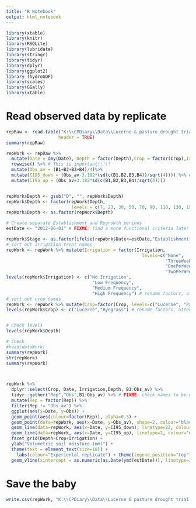 ```yaml
---
title: "R Notebook"
output: html_notebook
---
```


```r
library(xtable)
library(knitr)
library(RSQLite)
library(lubridate)
library(stringr)
library(tidyr)
library(dplyr)
library(ggplot2)
library (hydroGOF)
library(scales)
library(GGally)
library(xtable)
```

# Read observed data by replicate

```r
repRaw <- read.table("K:\\CPDiary\\Data\\Lucerne & pasture drought trial 2011-2012\\ModelFitting\\LP_SW_Replicate.txt", 
                    header = TRUE)
summary(repRaw)
```

```r
repWork <- repRaw %>%
  mutate(Date = dmy(Date), Depth = factor(Depth),Crop = factor(Crop),Irrigation = factor(Irrigation))%>%
  rowwise() %>% # This is important!!!!!
  mutate(Obs_av = (B1+B2+B3+B4)/4)%>%
  mutate(CI95_down = (Obs_av-3.182*(sd(c(B1,B2,B3,B4))/sqrt(4)))) %>% # FIXME: check with Esther how to
  mutate(CI95_up = (Obs_av+3.182*sd(c(B1,B2,B3,B4)/sqrt(4)))) 


repWork$Depth <- gsub("D", "", repWork$Depth)
repWork$Depth <- factor(repWork$Depth, 
                         levels = c(7, 23, 30, 50, 70, 90, 110, 130, 150))
repWork$Depth <- as.factor(repWork$Depth)

# Create separate Establishment and Regrowth periods
estDate <- "2012-06-01" # FIXME: find a more functional criteria later

repWork$Stage <- as.factor(ifelse(repWork$Date<=estDate,"Establishment","Regrowth"))
# sort out irrigation treat names
repWork <- repWork %>% mutate(Irrigation = factor(Irrigation, 
                                                    levels=c("None", 
                                                             "ThreeWeekly",
                                                             "OnePerWeek",
                                                             "TwoPerWeek"))) # re-order factors
levels(repWork$Irrigation) <- c("No Irrigation",
                                 "Low Frequency",
                                 "Medium Frequency", 
                                 "High Frequency") # rename factors, attention to match!
# sort out crop names
repWork <- repWork %>% mutate(Crop=factor(Crop, levels=c("Lucerne", "Pasture"))) # re-order factors
levels(repWork$Crop) <- c("Lucerne","Ryegrass") # rename factors, attention to match!


# Check levels
levels(repWork$Depth)

# Check
#head(dataWork)
summary(repWork)
str(repWork)
summary(repWork)




```


```r
repWork %>%
  dplyr::select(Crop, Date, Irrigation,Depth, B1:Obs_av) %>%
  tidyr::gather("Rep","Obs",B1:Obs_av) %>% # FIXME: check names to be used in raw data
  mutate(Rep = factor(Rep)) %>%
  filter(Rep != "Obs_av") %>% 
  ggplot(aes(x=Date, y=Obs)) +
  geom_point(aes(colour=factor(Rep)), alpha=0.5) +
  geom_point(data=repWork, aes(x=Date, y=Obs_av), shape=2, colour="black") +
  geom_line(data=repWork, aes(x=Date, y=CI95_down), linetype=22, colour="darkgrey") +
  geom_line(data=repWork, aes(x=Date, y=CI95_up), linetype=2, colour="darkgrey") +
  facet_grid(Depth~Crop+Irrigation) + 
  ylab("Volumetric soil moisture (mm)") +
  theme(text = element_text(size=18)) +
    labs(colour="Experiental replicate") + theme(legend.position="top")+
  geom_vline(xintercept = as.numeric(as.Date(ymd(estDate))), linetype=2) 
```

# Save the baby

```r
write.csv(repWork, "K:\\CPDiary\\Data\\Lucerne & pasture drought trial 2011-2012\\ModelFitting\\worked_observed_data.csv",row.names=FALSE)
```

